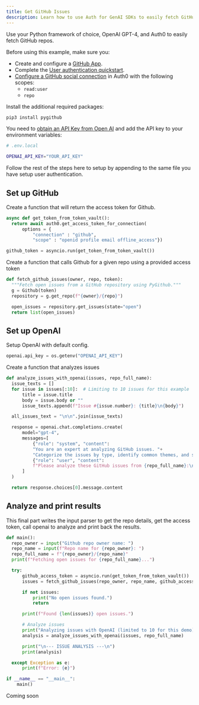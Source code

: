 ```yaml
---
title: Get GitHub Issues
description: Learn how to use Auth for GenAI SDKs to easily fetch GitHub repos.
---
```


Use your Python framework of choice, OpenAI GPT-4, and Auth0 to easily fetch GitHub repos.

<Tabs>
  <Tab title="Python" icon="python">
  <Card title="Prerequisites">
  Before using this example, make sure you:

- Create and configure a [GitHub App](https://docs.github.com/en/apps/creating-github-apps/about-creating-github-apps/about-creating-github-apps).
- Complete the [User authentication quickstart](/ai/docs/get-started/user-authentication).
- [Configure a GitHub social connection](https://marketplace.auth0.com/integrations/github-social-connection) in Auth0 with the following scopes:
  - `read:user`
  - `repo`

Install the additional required packages:

```bash
pip3 install pygithub
```

You need to [obtain an API Key from Open AI](https://platform.openai.com/api-keys) and add the API key to your environment variables:

```bash
# .env.local

OPENAI_API_KEY="YOUR_API_KEY"
```

  </Card>

Follow the rest of the steps here to setup by appending to the same file you have setup user authentication.

## Set up GitHub

Create a function that will return the access token for Github.

```python
async def get_token_from_token_vault():
  return await auth0.get_access_token_for_connection(
      options = {
          "connection" : "github",
          "scope" : "openid profile email offline_access"})

github_token = asyncio.run(get_token_from_token_vault())
```

Create a function that calls Github for a given repo using a provided access token

```python
def fetch_github_issues(owner, repo, token):
  """Fetch open issues from a GitHub repository using PyGithub."""
  g = Github(token)
  repository = g.get_repo(f"{owner}/{repo}")

  open_issues = repository.get_issues(state="open")
  return list(open_issues)
```

## Set up OpenAI

Setup OpenAI with default config.

```python
openai.api_key = os.getenv("OPENAI_API_KEY")
```

Create a function that analyzes issues

```python
def analyze_issues_with_openai(issues, repo_full_name):
  issue_texts = []
  for issue in issues[:10]:  # Limiting to 10 issues for this example
      title = issue.title
      body = issue.body or ""
      issue_texts.append(f"Issue #{issue.number}: {title}\n{body}")

  all_issues_text = "\n\n".join(issue_texts)

  response = openai.chat.completions.create(
      model="gpt-4",
      messages=[
          {"role": "system", "content":
          "You are an expert at analyzing GitHub issues. "+
          "Categorize the issues by type, identify common themes, and suggest priorities."},
          {"role": "user", "content":
          f"Please analyze these GitHub issues from {repo_full_name}:\n\n{all_issues_text}"}
      ]
  )

  return response.choices[0].message.content
```

## Analyze and print results

This final part writes the input parser to get the repo details, get the access token, call openai to analyze and print back the results.

```python
def main():
  repo_owner = input("Github repo owner name: ")
  repo_name = input(f"Repo name for {repo_owner}: ")
  repo_full_name = f"{repo_owner}/{repo_name}"
  print(f"Fetching open issues for {repo_full_name}...")

  try:
      github_access_token = asyncio.run(get_token_from_token_vault())
      issues = fetch_github_issues(repo_owner, repo_name, github_access_token)

      if not issues:
          print("No open issues found.")
          return

      print(f"Found {len(issues)} open issues.")

      # Analyze issues
      print("Analyzing issues with OpenAI (limited to 10 for this demo)...")
      analysis = analyze_issues_with_openai(issues, repo_full_name)

      print("\n--- ISSUE ANALYSIS ---\n")
      print(analysis)

  except Exception as e:
      print(f"Error: {e}")

if __name__ == "__main__":
    main()
```

  </Tab>
  <Tab title="Langchain" icon="https://mintlify-assets.b-cdn.net/auth0/langchain.svg" disabled={true}>
  Coming soon
  </Tab>
</Tabs>
